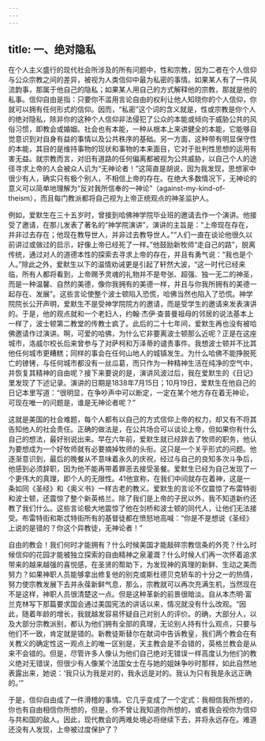 ```yaml
---
---
---
```

title: 一、绝对隐私
---




在个人主义盛行的现代社会所涉及的所有问题中，性和宗教，因为二者在个人信仰与公众宗教之间的差异，被视为人类信仰中最为私密的事情。如果某人有了一件风流韵事，那属于他自己的隐私；如果某人用自己的方式解释他的宗教，那就是他的私事。信仰自由是指：只要你不滥用言论自由的权利让他人知晓你的个人信仰，你就可以拥有任何形式的信仰。因而，“私密”这个词的含义就是，性或宗教是你个人的绝对隐私，除非你的这种个人信仰非法侵犯了公众的本能或倾向于威胁公共的风俗习惯，即教会或婚姻。社会也有本能，一种从根本上来讲健全的本能，它能够自觉意识到对自身有益的事情以及公共秩序的基础。另一方面，这种带有明显保守性的本能，其目的是维持事物的现状和事物的本来面目，它对于批判性思想的运用有害无益。就宗教而言，对旧有道路的任何偏离都被视为公共威胁，以自己个人的途径寻求上帝的人会被众人讥为“无神论者！”这简直是胡说，因为我发现，思想家中很少有人，确实只有极个别人，不相信上帝的存在。在绝大多数情况下，无神论的意义可以简单地理解为“反对我所信奉的一神论”（against-my-kind-of-theism），而且每门教派都将自己视为上帝正统观点的神圣监护人。

例如，爱默生在三十五岁时，曾接到哈佛神学院毕业班的邀请去作一个演讲。他接受了邀请，在那儿发表了著名的“神学院演讲”，演讲的主旨是：“上帝现在存在，并非过去存在；他现在教导世人，并非过去教导世人。”“人们一直在谈论他很久以前讲过或做过的启示，好像上帝已经死了一样。”他鼓励新牧师“走自己的路”，脱离传统，通过对人的道德本性的探索去寻求上帝的存在，并且有勇气说：“我也是个人。”除此之外，爱默生以下的温情劝诫更是引起了轩然大波，“这一时代已经来临，所有人都将看到，上帝赐予灵魂的礼物并不是夸张、超强、独一无二的神圣，而是一种温馨、自然的美德，像你我拥有的美德一样，并且与你我所拥有的美德一起存在、发展”。这些言论使整个波士顿陷入恐慌，哈佛当然也陷入了恐慌。神学院院长公开声明，爱默生不是受神学院院方的邀请，而是受学生的邀请来发表演讲的。于是，他的观点就和一个老妇人，约翰·杰伊·查普曼祖母的邻居的说法基本上一样了，波士顿第二教堂的传教士疯了。此后的二十七年间，爱默生再也没有被哈佛邀请作过演讲。啊，可爱的哈佛，为什么它非要离波士顿那么近呢？正是在这座城市，洛威尔校长后来曾参与了对萨柯和万泽蒂的谴责事件。我想波士顿并不比其他任何城市更糟糕；同样的事会在任何山地人的城镇发生。为什么哈佛不能挣脱死亡的镣铐，与任何城市都没有一丝瓜葛，而只作为一种精神生活在纯净的空气中，并恢复其精神的自由呢？接下来要说的是，演讲风波过后，我在爱默生的《日记》里发现了下述记录。演讲的日期是1838年7月15日；10月19日，爱默生在他自己的日记本里写道：“很明显，在争吵声中可以断定，一定在某个地方存在着无神论，可现在唯一的问题是，谁是无神论者呢？”

这就是美国的社会难题，每个人都有以自己的方式信仰上帝的权力，却又有不将其告知他人的社会责任。正确的做法是，在公共场合可以谈论上帝，但如果你有什么自己的想法，最好别说出来。早在六年前，爱默生就已经辞去了牧师的职务，他认为要想成为一个好牧师就有必要摘掉牧师的头衔。这只是一个关乎形式的问题。他逐渐意识到，最后的晚餐从不意味着永久的庆祝，经过与自己的良知多次斗争后，他感到必须辞职，因为他不能再带着罪恶去接受圣餐。爱默生已经为自己发现了一个更伟大的真理，即个人的无限性。41他宣称，在我们中间就存在着神，这是一条如同《圣经》和《奥义书》一样古老的教义。爱默生的言论不仅震惊了布雷特街和波士顿，还震惊了整个新英格兰。除了我们是上帝的子民以外，我不知道新约还教了我们什么。这些言论极大地震惊了他在剑桥和波士顿的同代人，让他们无法接受。布雷特街和斯忒特街所有的基督徒都在愤怒地高喊：“你是不是想说《圣经》上说的是错的？你这个异教徒，无神论者！”

自由的教会！我们何时才能拥有？什么时候美国才能敲碎宗教信条的外壳？什么时候信仰的花园才能被独立探索的自由精神之泉灌溉？什么时候人们再一次怀着追求带来的越来越强的喜悦感，在圣贤的帮助下，为发现神的真理的新鲜、生动之美而努力？如果神职人员能够拿出修复他的别克或斯杜德贝克轿车的十分之一的热情，努力使宗教发展下去并永葆新鲜气息，那么，宗教就可以再次充满生机，当然现在不是这样，神职人员很清楚这一点。但是这种革新的前景很暗淡。自从本杰明·富兰克林写下那篇要求国会通过美国宪法的讲话以来，情况就没有什么改观。“因此，随着年龄的增长，我就越发容易怀疑自己对别人的评价。的确，大部分人，以及大部分宗教派别，都认为他们拥有全部的真理，无论别人持有什么观点，只要与他们不一致，肯定就是错的。新教徒斯替尔在献词中告诉教皇，我们两个教会在有关教义的确定性这一观点上的唯一区别是，天主教会是不会错的，英格兰教会是从来不会错的。但是，尽管许多人像认为他们自己绝对无错误一样高度认为他们的教义绝对无错误，但很少有人像某个法国女士在与她的姐妹争吵时那样，如此自然地表露出来，她说：‘我只认为我是对的，我永远是对的。我认为只有我是永远正确的。’”

于是，信仰自由成了一件滑稽的事情。它几乎变成了一个定式：我相信我所想的，你也有自由相信你所想的，但是，你不曾让我知道你所想的，或者我会视你为信仰与共和国的敌人。因此，现代教会的两难处境必将继续下去，并将永远存在。难道还没有人发现，上帝被过度保护了？